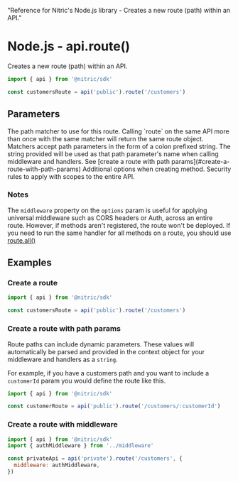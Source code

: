   "Reference for Nitric's Node.js library - Creates a new route (path) within an API."

# Node.js - api.route()

Creates a new route (path) within an API.

```javascript
import { api } from '@nitric/sdk'

const customersRoute = api('public').route('/customers')
```

## Parameters

<Properties>
  <Property name="match" required type="string">
    The path matcher to use for this route. Calling `route` on the same API more
    than once with the same matcher will return the same route object. Matchers
    accept path parameters in the form of a colon prefixed string. The string
    provided will be used as that path parameter's name when calling middleware
    and handlers. See [create a route with path
    params](#create-a-route-with-path-params)
  </Property>
  <Property name="options" type="object">
    Additional options when creating method.
    <Properties nested>
      <Property name="security" type="OidcOptions[]">
        Security rules to apply with scopes to the entire API.
      </Property>
    </Properties>
  </Property>
</Properties>

### Notes

The `middleware` property on the `options` param is useful for applying universal middleware such as CORS headers or Auth, across an entire route. However, if methods aren't registered, the route won't be deployed. If you need to run the same handler for all methods on a route, you should use [route.all()](./api-route-all)

## Examples

### Create a route

```javascript
import { api } from '@nitric/sdk'

const customersRoute = api('public').route('/customers')
```

### Create a route with path params

Route paths can include dynamic parameters. These values will automatically be parsed and provided in the context object for your middleware and handlers as a `string`.

For example, if you have a customers path and you want to include a `customerId` param you would define the route like this.

```javascript
import { api } from '@nitric/sdk'

const customerRoute = api('public').route('/customers/:customerId')
```

### Create a route with middleware

```javascript
import { api } from '@nitric/sdk'
import { authMiddleware } from '../middleware'

const privateApi = api('private').route('/customers', {
  middleware: authMiddleware,
})
```
